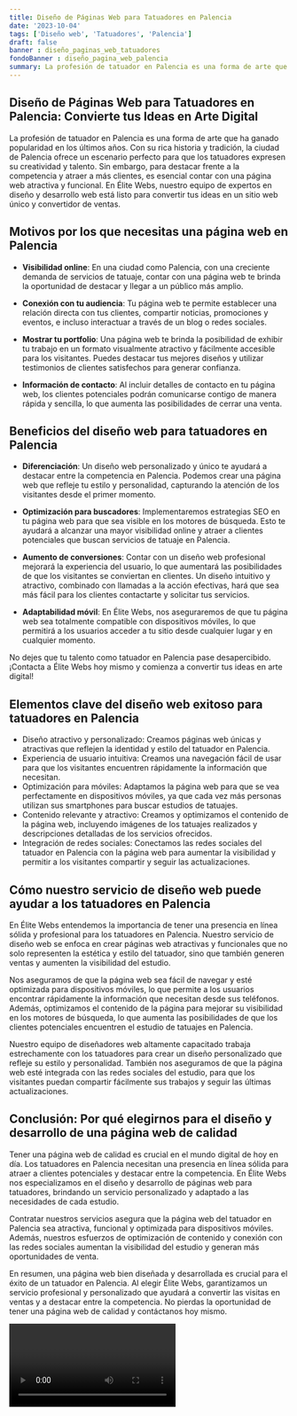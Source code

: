 ```yaml
---
title: Diseño de Páginas Web para Tatuadores en Palencia
date: '2023-10-04'
tags: ['Diseño web', 'Tatuadores', 'Palencia']
draft: false
banner : diseño_paginas_web_tatuadores
fondoBanner : diseño_pagina_web_palencia
summary: La profesión de tatuador en Palencia es una forma de arte que ha ganado popularidad en los últimos años. Con su rica historia y tradición, la ciudad de Palencia ofrece un escenario perfecto para que los tatuadores expresen su creatividad y talento. Sin embargo, para destacar frente a la competencia y atraer a más clientes, es esencial contar con una página web atractiva y funcional. En Élite Webs, nuestro equipo de expertos en diseño y desarrollo web está listo para convertir tus ideas en un sitio web único y convertidor de ventas.
---
```


## Diseño de Páginas Web para Tatuadores en Palencia: Convierte tus Ideas en Arte Digital

La profesión de tatuador en Palencia es una forma de arte que ha ganado popularidad en los últimos años. Con su rica historia y tradición, la ciudad de Palencia ofrece un escenario perfecto para que los tatuadores expresen su creatividad y talento. Sin embargo, para destacar frente a la competencia y atraer a más clientes, es esencial contar con una página web atractiva y funcional. En Élite Webs, nuestro equipo de expertos en diseño y desarrollo web está listo para convertir tus ideas en un sitio web único y convertidor de ventas.

## Motivos por los que necesitas una página web en Palencia

- **Visibilidad online**: En una ciudad como Palencia, con una creciente demanda de servicios de tatuaje, contar con una página web te brinda la oportunidad de destacar y llegar a un público más amplio.

- **Conexión con tu audiencia**: Tu página web te permite establecer una relación directa con tus clientes, compartir noticias, promociones y eventos, e incluso interactuar a través de un blog o redes sociales.

- **Mostrar tu portfolio**: Una página web te brinda la posibilidad de exhibir tu trabajo en un formato visualmente atractivo y fácilmente accesible para los visitantes. Puedes destacar tus mejores diseños y utilizar testimonios de clientes satisfechos para generar confianza.

- **Información de contacto**: Al incluir detalles de contacto en tu página web, los clientes potenciales podrán comunicarse contigo de manera rápida y sencilla, lo que aumenta las posibilidades de cerrar una venta.

## Beneficios del diseño web para tatuadores en Palencia

- **Diferenciación**: Un diseño web personalizado y único te ayudará a destacar entre la competencia en Palencia. Podemos crear una página web que refleje tu estilo y personalidad, capturando la atención de los visitantes desde el primer momento.

- **Optimización para buscadores**: Implementaremos estrategias SEO en tu página web para que sea visible en los motores de búsqueda. Esto te ayudará a alcanzar una mayor visibilidad online y atraer a clientes potenciales que buscan servicios de tatuaje en Palencia.

- **Aumento de conversiones**: Contar con un diseño web profesional mejorará la experiencia del usuario, lo que aumentará las posibilidades de que los visitantes se conviertan en clientes. Un diseño intuitivo y atractivo, combinado con llamadas a la acción efectivas, hará que sea más fácil para los clientes contactarte y solicitar tus servicios.

- **Adaptabilidad móvil**: En Élite Webs, nos aseguraremos de que tu página web sea totalmente compatible con dispositivos móviles, lo que permitirá a los usuarios acceder a tu sitio desde cualquier lugar y en cualquier momento.

No dejes que tu talento como tatuador en Palencia pase desapercibido. ¡Contacta a Élite Webs hoy mismo y comienza a convertir tus ideas en arte digital!

<GifSeo />

<Cta />

## Elementos clave del diseño web exitoso para tatuadores en Palencia

- Diseño atractivo y personalizado: Creamos páginas web únicas y atractivas que reflejen la identidad y estilo del tatuador en Palencia.
- Experiencia de usuario intuitiva: Creamos una navegación fácil de usar para que los visitantes encuentren rápidamente la información que necesitan.
- Optimización para móviles: Adaptamos la página web para que se vea perfectamente en dispositivos móviles, ya que cada vez más personas utilizan sus smartphones para buscar estudios de tatuajes.
- Contenido relevante y atractivo: Creamos y optimizamos el contenido de la página web, incluyendo imágenes de los tatuajes realizados y descripciones detalladas de los servicios ofrecidos.
- Integración de redes sociales: Conectamos las redes sociales del tatuador en Palencia con la página web para aumentar la visibilidad y permitir a los visitantes compartir y seguir las actualizaciones.

## Cómo nuestro servicio de diseño web puede ayudar a los tatuadores en Palencia

En Élite Webs entendemos la importancia de tener una presencia en línea sólida y profesional para los tatuadores en Palencia. Nuestro servicio de diseño web se enfoca en crear páginas web atractivas y funcionales que no solo representen la estética y estilo del tatuador, sino que también generen ventas y aumenten la visibilidad del estudio.

Nos aseguramos de que la página web sea fácil de navegar y esté optimizada para dispositivos móviles, lo que permite a los usuarios encontrar rápidamente la información que necesitan desde sus teléfonos. Además, optimizamos el contenido de la página para mejorar su visibilidad en los motores de búsqueda, lo que aumenta las posibilidades de que los clientes potenciales encuentren el estudio de tatuajes en Palencia.

Nuestro equipo de diseñadores web altamente capacitado trabaja estrechamente con los tatuadores para crear un diseño personalizado que refleje su estilo y personalidad. También nos aseguramos de que la página web esté integrada con las redes sociales del estudio, para que los visitantes puedan compartir fácilmente sus trabajos y seguir las últimas actualizaciones.

## Conclusión: Por qué elegirnos para el diseño y desarrollo de una página web de calidad

Tener una página web de calidad es crucial en el mundo digital de hoy en día. Los tatuadores en Palencia necesitan una presencia en línea sólida para atraer a clientes potenciales y destacar entre la competencia. En Élite Webs nos especializamos en el diseño y desarrollo de páginas web para tatuadores, brindando un servicio personalizado y adaptado a las necesidades de cada estudio.

Contratar nuestros servicios asegura que la página web del tatuador en Palencia sea atractiva, funcional y optimizada para dispositivos móviles. Además, nuestros esfuerzos de optimización de contenido y conexión con las redes sociales aumentan la visibilidad del estudio y generan más oportunidades de venta.

En resumen, una página web bien diseñada y desarrollada es crucial para el éxito de un tatuador en Palencia. Al elegir Élite Webs, garantizamos un servicio profesional y personalizado que ayudará a convertir las visitas en ventas y a destacar entre la competencia. No pierdas la oportunidad de tener una página web de calidad y contáctanos hoy mismo.

<Video />

<CtaBot job='Tatuadores' city='Palencia'/>

<Gmaps query='Palencia+españa+maps' />